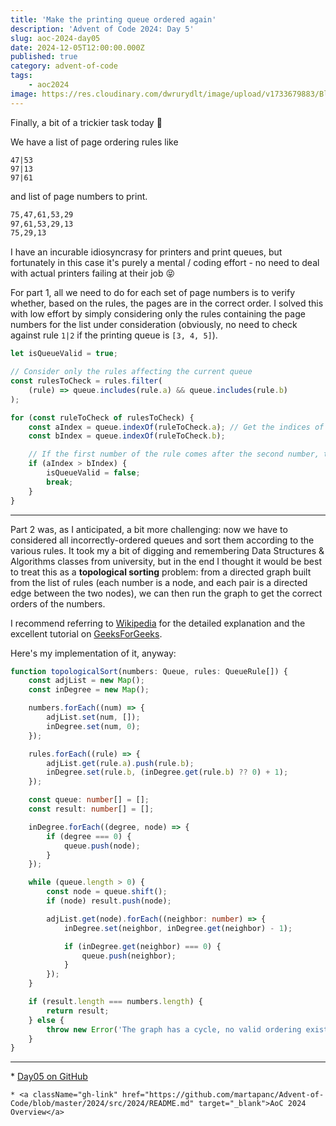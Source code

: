 ```yaml
---
title: 'Make the printing queue ordered again'
description: 'Advent of Code 2024: Day 5'
slug: aoc-2024-day05
date: 2024-12-05T12:00:00.000Z
published: true
category: advent-of-code
tags:
    - aoc2024
image: https://res.cloudinary.com/dwrurydlt/image/upload/v1733679883/Blog/2024-day-5_qnzaxw.webp
---
```


Finally, a bit of a trickier task today 💪

We have a list of page ordering rules like

```aoc
47|53
97|13
97|61
```

and list of page numbers to print.

```bash
75,47,61,53,29
97,61,53,29,13
75,29,13
```

I have an incurable idiosyncrasy for printers and print queues, but fortunately in this case it's purely a mental / coding effort - no need to deal with actual printers failing at their job 😝

For part 1, all we need to do for each set of page numbers is to verify whether, based on the rules, the pages are in the correct order. I solved this with low effort by simply considering only the rules containing the page numbers for the list under consideration (obviously, no need to check against rule `1|2` if the printing queue is `[3, 4, 5]`).

```ts
let isQueueValid = true;

// Consider only the rules affecting the current queue
const rulesToCheck = rules.filter(
    (rule) => queue.includes(rule.a) && queue.includes(rule.b)
);

for (const ruleToCheck of rulesToCheck) {
    const aIndex = queue.indexOf(ruleToCheck.a); // Get the indices of the numbers in the list corresponding to the rule
    const bIndex = queue.indexOf(ruleToCheck.b);

    // If the first number of the rule comes after the second number, then the queue is not ordered correctly
    if (aIndex > bIndex) {
        isQueueValid = false;
        break;
    }
}
```

---

Part 2 was, as I anticipated, a bit more challenging: now we have to considered all incorrectly-ordered queues and sort them according to the various rules.
It took my a bit of digging and remembering Data Structures & Algorithms classes from university, but in the end I thought it would be best to treat this as a **topological sorting** problem: from a directed graph built from the list of rules (each number is a node, and each pair is a directed edge between the two nodes), we can then run the graph to get the correct orders of the numbers.

I recommend referring to [Wikipedia](https://en.wikipedia.org/wiki/Topological_sorting) for the detailed explanation and the excellent tutorial on [GeeksForGeeks](https://www.geeksforgeeks.org/topological-sorting-indegree-based-solution/).

Here's my implementation of it, anyway:

```ts
function topologicalSort(numbers: Queue, rules: QueueRule[]) {
    const adjList = new Map();
    const inDegree = new Map();

    numbers.forEach((num) => {
        adjList.set(num, []);
        inDegree.set(num, 0);
    });

    rules.forEach((rule) => {
        adjList.get(rule.a).push(rule.b);
        inDegree.set(rule.b, (inDegree.get(rule.b) ?? 0) + 1);
    });

    const queue: number[] = [];
    const result: number[] = [];

    inDegree.forEach((degree, node) => {
        if (degree === 0) {
            queue.push(node);
        }
    });

    while (queue.length > 0) {
        const node = queue.shift();
        if (node) result.push(node);

        adjList.get(node).forEach((neighbor: number) => {
            inDegree.set(neighbor, inDegree.get(neighbor) - 1);

            if (inDegree.get(neighbor) === 0) {
                queue.push(neighbor);
            }
        });
    }

    if (result.length === numbers.length) {
        return result;
    } else {
        throw new Error('The graph has a cycle, no valid ordering exists.');
    }
}
```

---

<div className="flex flex-col gap-2">
    * <a className="gh-link" href="https://github.com/martapanc/Advent-of-Code/blob/master/2024/src/2024/day05/day05.ts" target="_blank">Day05 on GitHub</a>

    * <a className="gh-link" href="https://github.com/martapanc/Advent-of-Code/blob/master/2024/src/2024/README.md" target="_blank">AoC 2024 Overview</a>

</div>
